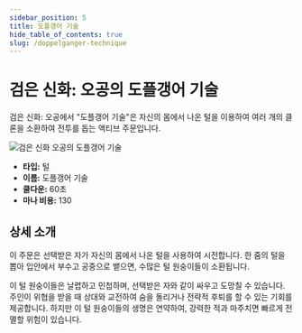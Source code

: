 ```yaml
---
sidebar_position: 5
title: 도플갱어 기술
hide_table_of_contents: true
slug: /doppelganger-technique
---
```


# 검은 신화: 오공의 도플갱어 기술

검은 신화: 오공에서 "도플갱어 기술"은 자신의 몸에서 나온 털을 이용하여 여러 개의 클론을 소환하여 전투를 돕는 액티브 주문입니다.

<img
    src="https://image.informedainews.com/fss.gif"
    alt="검은 신화 오공의 도플갱어 기술"
/>

- **타입:** 털
- **이름:** 도플갱어 기술
- **쿨다운:** 60초
- **마나 비용:** 130

## 상세 소개

이 주문은 선택받은 자가 자신의 몸에서 나온 털을 사용하여 시전합니다. 한 줌의 털을 뽑아 입안에서 부수고 공중으로 뱉으면, 수많은 털 원숭이들이 소환됩니다.

이 털 원숭이들은 날렵하고 민첩하며, 선택받은 자와 같이 싸우고 도망칠 수 있습니다. 주인이 위협을 받을 때 상대와 교전하여 숨을 돌리거나 전략적 후퇴를 할 수 있는 기회를 제공합니다. 하지만 이 털 원숭이들의 생명은 연약하여, 강력한 적과 마주치면 빠르게 전멸할 위험이 있습니다.